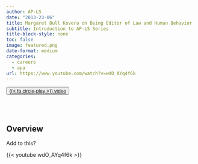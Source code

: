 ```yaml
---
author: AP-LS
date: "2013-23-06"
title: Margaret Bull Kovera on Being Editor of Law and Human Behavior
subtitle: Introduction to AP-LS Series
title-block-style: none
toc: false
image: featured.png
date-format: medium
categories:
  - careers
  - apa
url: https://www.youtube.com/watch?v=wdO_AYq4f6k
---
```


<button type="button" class="btn btn-outline-success">
<a href="https://www.youtube.com/watch?v=wdO_AYq4f6k" target="_blank">{{< fa circle-play >}} video</a></button>
<br></br>

## Overview 

Add to this? 



{{< youtube wdO_AYq4f6k >}}
